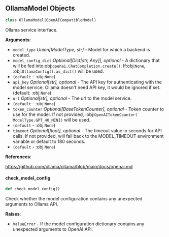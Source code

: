 <a id="camel.models.ollama_model"></a>

<a id="camel.models.ollama_model.OllamaModel"></a>

## OllamaModel Objects

```python
class OllamaModel(OpenAICompatibleModel)
```

Ollama service interface.

**Arguments**:

- `model_type` _Union[ModelType, str]_ - Model for which a backend is
  created.
- `model_config_dict` _Optional[Dict[str, Any]], optional_ - A dictionary
  that will be fed into:obj:`openai.ChatCompletion.create()`.
  If:obj:`None`, :obj:`OllamaConfig().as_dict()` will be used.
- `(default` - :obj:`None`)
- `api_key` _Optional[str], optional_ - The API key for authenticating with
  the model service.  Ollama doesn't need API key, it would be
  ignored if set. (default: :obj:`None`)
- `url` _Optional[str], optional_ - The url to the model service.
- `(default` - :obj:`None`)
- `token_counter` _Optional[BaseTokenCounter], optional_ - Token counter to
  use for the model. If not provided, :obj:`OpenAITokenCounter(
  ModelType.GPT_4O_MINI)` will be used.
- `(default` - :obj:`None`)
- `timeout` _Optional[float], optional_ - The timeout value in seconds for
  API calls. If not provided, will fall back to the MODEL_TIMEOUT
  environment variable or default to 180 seconds.
- `(default` - :obj:`None`)
  

**References**:

  https://github.com/ollama/ollama/blob/main/docs/openai.md

<a id="camel.models.ollama_model.OllamaModel.check_model_config"></a>

#### check\_model\_config

```python
def check_model_config()
```

Check whether the model configuration contains any
unexpected arguments to Ollama API.

**Raises**:

- `ValueError` - If the model configuration dictionary contains any
  unexpected arguments to OpenAI API.

